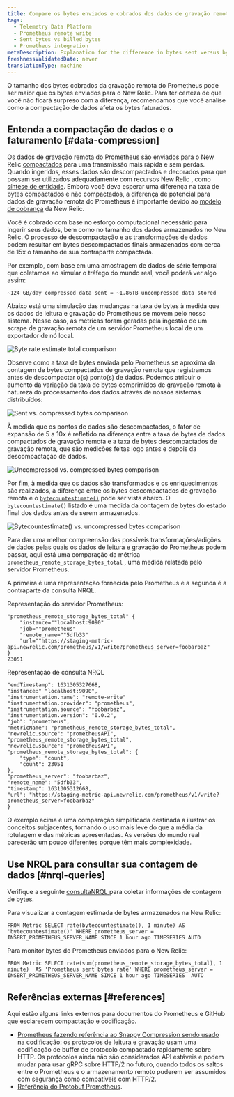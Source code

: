 ```yaml
---
title: Compare os bytes enviados e cobrados dos dados de gravação remota do Prometheus
tags:
  - Telemetry Data Platform
  - Prometheus remote write
  - Sent bytes vs billed bytes
  - Prometheus integration
metaDescription: Explanation for the difference in bytes sent versus bytes stored and billed for Prometheus remote write data.
freshnessValidatedDate: never
translationType: machine
---
```


O tamanho dos bytes cobrados da gravação remota do Prometheus pode ser maior que os bytes enviados para o New Relic. Para ter certeza de que você não ficará surpreso com a diferença, recomendamos que você analise como a compactação de dados afeta os bytes faturados.

## Entenda a compactação de dados e o faturamento [#data-compression]

Os dados de gravação remota do Prometheus são enviados para o New Relic [compactados](https://prometheus.io/docs/prometheus/latest/storage/#remote-storage-integrations) para uma transmissão mais rápida e sem perdas. Quando ingeridos, esses dados são descompactados e decorados para que possam ser utilizados adequadamente com recursos New Relic , como [síntese de entidade](/docs/new-relic-one/use-new-relic-one/core-concepts/what-entity-new-relic/#entity-synthesis). Embora você deva esperar uma diferença na taxa de bytes compactados e não compactados, a diferença de potencial para dados de gravação remota do Prometheus é importante devido ao [modelo de cobrança](/docs/accounts/accounts-billing/new-relic-one-pricing-billing/new-relic-one-pricing-billing/#usage-calculation) da New Relic.

Você é cobrado com base no esforço computacional necessário para ingerir seus dados, bem como no tamanho dos dados armazenados no New Relic. O processo de descompactação e as transformações de dados podem resultar em bytes descompactados finais armazenados com cerca de 15x o tamanho de sua contraparte compactada.

Por exemplo, com base em uma amostragem de dados de série temporal que coletamos ao simular o tráfego do mundo real, você poderá ver algo assim:

```
~124 GB/day compressed data sent = ~1.86TB uncompressed data stored
```

Abaixo está uma simulação das mudanças na taxa de bytes à medida que os dados de leitura e gravação do Prometheus se movem pelo nosso sistema. Nesse caso, as métricas foram geradas pela ingestão de um scrape de gravação remota de um servidor Prometheus local de um exportador de nó local.

<img
  title="Byte rate estimate total comparison"
  alt="Byte rate estimate total comparison"
  src="/images/infrastructure_screenshot-crop_byte-rate-estimate.webp"
/>

Observe como a taxa de bytes enviada pelo Prometheus se aproxima da contagem de bytes compactados de gravação remota que registramos antes de descompactar o(s) ponto(s) de dados. Podemos atribuir o aumento da variação da taxa de bytes comprimidos de gravação remota à natureza do processamento dos dados através de nossos sistemas distribuídos:

<img
  title="Sent vs. compressed bytes comparison"
  alt="Sent vs. compressed bytes comparison"
  src="/images/infrastructure_screenshot-crop_sent-vs-compressed-chart.webp"
/>

À medida que os pontos de dados são descompactados, o fator de expansão de 5 a 10x é refletido na diferença entre a taxa de bytes de dados compactados de gravação remota e a taxa de bytes descompactados de gravação remota, que são medições feitas logo antes e depois da descompactação de dados.

<img
  title="Uncompressed vs. compressed bytes comparison"
  alt="Uncompressed vs. compressed bytes comparison"
  src="/images/infrastructure_screenshot-crop_uncompressed-vs-compressed-chart.webp"
/>

Por fim, à medida que os dados são transformados e os enriquecimentos são realizados, a diferença entre os bytes descompactados de gravação remota e o [`bytecountestimate()`](/docs/accounts/accounts-billing/new-relic-one-pricing-billing/usage-queries-alerts/#byte-count-estimate) pode ser vista abaixo. O `bytecountestimate()` listado é uma medida da contagem de bytes do estado final dos dados antes de serem armazenados.

<img
  title="Bytecountestimate() vs. uncompressed bytes comparison"
  alt="Bytecountestimate() vs. uncompressed bytes comparison"
  src="/images/infrastructure_screenshot-crop_count-estimate-vs-uncompressed-chart.webp"
/>

Para dar uma melhor compreensão das possíveis transformações/adições de dados pelas quais os dados de leitura e gravação do Prometheus podem passar, aqui está uma comparação da métrica `prometheus_remote_storage_bytes_total` , uma medida relatada pelo servidor Prometheus.

A primeira é uma representação fornecida pelo Prometheus e a segunda é a contraparte da consulta NRQL.

Representação do servidor Prometheus:

```
"prometheus_remote_storage_bytes_total" {
	"instance=""localhost:9090"
	"job=""prometheus"
	"remote_name=""5dfb33"
	"url=""https://staging-metric-api.newrelic.com/prometheus/v1/write?prometheus_server=foobarbaz"
}
23051
```

Representação de consulta NRQL

```
"endTimestamp": 1631305327668,
"instance:" "localhost:9090",
"instrumentation.name": "remote-write"
"instrumentation.provider": "prometheus",
"instrumentation.source": "foobarbaz",
"instrumentation.version": "0.0.2",
"job": "prometheus",
"metricName": "prometheus_remote_storage_bytes_total",
"newrelic.source": "prometheusAPI",
"prometheus_remote_storage_bytes_total",
"newrelic.source": "prometheusAPI",
"prometheus_remote_storage_bytes_total": {
	"type": "count",
	"count": 23051
},
"prometheus_server": "foobarbaz",
"remote_name": "5dfb33",
"timestamp": 1631305312668,
"url": "https://staging-metric-api.newrelic.com/prometheus/v1/write?prometheus_server=foobarbaz"
}
```

<Callout variant="tip">
  O exemplo acima é uma comparação simplificada destinada a ilustrar os conceitos subjacentes, tornando o uso mais leve do que a média da rotulagem e das métricas apresentadas. As versões do mundo real parecerão um pouco diferentes porque têm mais complexidade.
</Callout>

## Use NRQL para consultar sua contagem de dados [#nrql-queries]

Verifique a seguinte [consultaNRQL ](/docs/query-your-data/nrql-new-relic-query-language/get-started/introduction-nrql-new-relics-query-language/)para coletar informações de contagem de bytes.

Para visualizar a contagem estimada de bytes armazenados na New Relic:

```
FROM Metric SELECT rate(bytecountestimate(), 1 minute) AS 'bytecountestimate()' WHERE prometheus_server = INSERT_PROMETHEUS_SERVER_NAME SINCE 1 hour ago TIMESERIES AUTO
```

Para monitor bytes do Prometheus enviados para o New Relic:

```
FROM Metric SELECT rate(sum(prometheus_remote_storage_bytes_total), 1 minute)  AS 'Prometheus sent bytes rate' WHERE prometheus_server = INSERT_PROMETHEUS_SERVER_NAME SINCE 1 hour ago TIMESERIES  AUTO 
```

## Referências externas [#references]

Aqui estão alguns links externos para documentos do Prometheus e GitHub que esclarecem compactação e codificação.

* [Prometheus fazendo referência ao Snappy Compression sendo usado na codificação](https://prometheus.io/docs/prometheus/latest/storage/#overview): os protocolos de leitura e gravação usam uma codificação de buffer de protocolo compactado rapidamente sobre HTTP. Os protocolos ainda não são considerados API estáveis e podem mudar para usar gRPC sobre HTTP/2 no futuro, quando todos os saltos entre o Prometheus e o armazenamento remoto puderem ser assumidos com segurança como compatíveis com HTTP/2.
* [Referência do Protobuf Prometheus](https://github.com/prometheus/prometheus/blob/main/prompb/types.proto#L58-L64).
